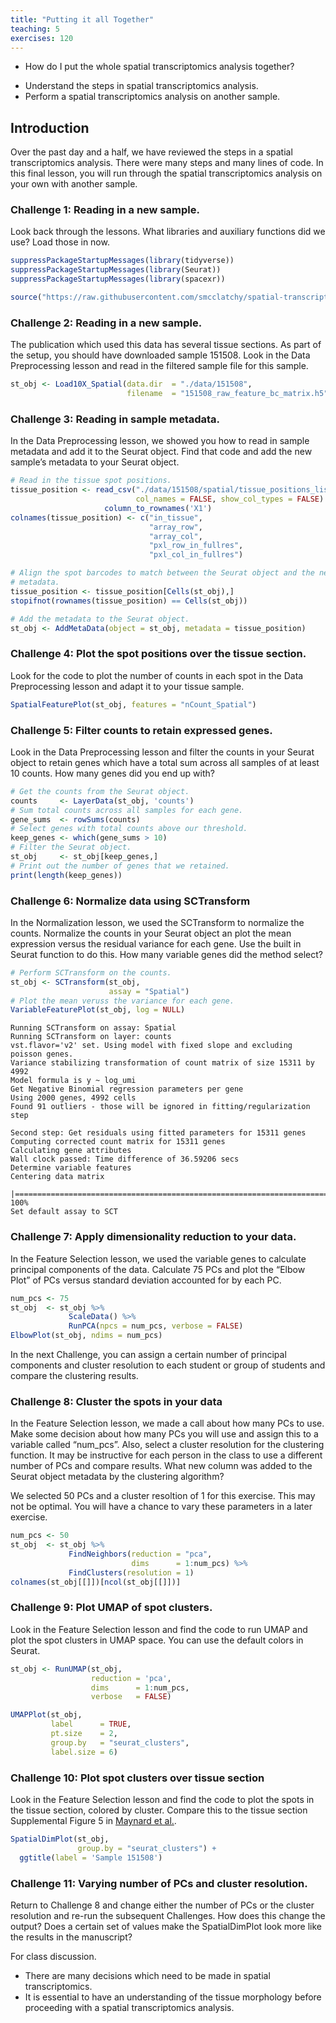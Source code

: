 ```yaml
---
title: "Putting it all Together"
teaching: 5
exercises: 120
---
```


:::::::::::::::::::::::::::::::::::::: questions 

- How do I put the whole spatial transcriptomics analysis together?

::::::::::::::::::::::::::::::::::::::::::::::::

::::::::::::::::::::::::::::::::::::: objectives

- Understand the steps in spatial transcriptomics analysis.
- Perform a spatial transcriptomics analysis on another sample.

::::::::::::::::::::::::::::::::::::::::::::::::

## Introduction

Over the past day and a half, we have reviewed the steps in a spatial 
transcriptomics analysis. There were many steps and many lines of code. In this
final lesson, you will run through the spatial transcriptomics analysis on
your own with another sample.

::::::::::::::::::::::::::::::::::::: challenge 

### Challenge 1: Reading in a new sample.

Look back through the lessons. What libraries and auxiliary functions did we use? 
Load those in now.

:::::::::::::::::::::::: solution 
 
```r
suppressPackageStartupMessages(library(tidyverse))
suppressPackageStartupMessages(library(Seurat))
suppressPackageStartupMessages(library(spacexr))

source("https://raw.githubusercontent.com/smcclatchy/spatial-transcriptomics/main/code/spatial_utils.R")
```


:::::::::::::::::::::::::::::::::

:::::::::::::::::::::::::::::::::::::


::::::::::::::::::::::::::::::::::::: challenge 

### Challenge 2: Reading in a new sample.

The publication which used this data has several tissue sections. As part of 
the setup, you should have downloaded sample 151508. Look in the Data 
Preprocessing lesson and read in the filtered sample file for this sample.

:::::::::::::::::::::::: solution 
 
```r
st_obj <- Load10X_Spatial(data.dir  = "./data/151508", 
                          filename  = "151508_raw_feature_bc_matrix.h5")
```


:::::::::::::::::::::::::::::::::

:::::::::::::::::::::::::::::::::::::


::::::::::::::::::::::::::::::::::::: challenge 

### Challenge 3: Reading in sample metadata.

In the Data Preprocessing lesson, we showed you how to read in sample metadata
and add it to the Seurat object. Find that code and add the new sample's 
metadata to your Seurat object.

:::::::::::::::::::::::: solution 
 
```r
# Read in the tissue spot positions.
tissue_position <- read_csv("./data/151508/spatial/tissue_positions_list.csv",
                            col_names = FALSE, show_col_types = FALSE) %>% 
                     column_to_rownames('X1')
colnames(tissue_position) <- c("in_tissue", 
                               "array_row", 
                               "array_col", 
                               "pxl_row_in_fullres", 
                               "pxl_col_in_fullres")

# Align the spot barcodes to match between the Seurat object and the new
# metadata.
tissue_position <- tissue_position[Cells(st_obj),]
stopifnot(rownames(tissue_position) == Cells(st_obj))

# Add the metadata to the Seurat object.
st_obj <- AddMetaData(object = st_obj, metadata = tissue_position)
```

:::::::::::::::::::::::::::::::::

:::::::::::::::::::::::::::::::::::::


::::::::::::::::::::::::::::::::::::: challenge 

### Challenge 4: Plot the spot positions over the tissue section.

Look for the code to plot the number of counts in each spot in the Data 
Preprocessing lesson and adapt it to your tissue sample.

:::::::::::::::::::::::: solution 
 
```r
SpatialFeaturePlot(st_obj, features = "nCount_Spatial")
```

:::::::::::::::::::::::::::::::::

:::::::::::::::::::::::::::::::::::::


::::::::::::::::::::::::::::::::::::: challenge 

### Challenge 5: Filter counts to retain expressed genes.

Look in the Data Preprocessing lesson and filter the counts in your Seurat
object to retain genes which have a total sum across all samples of at least 
10 counts. How many genes did you end up with?

:::::::::::::::::::::::: solution 
 
```r
# Get the counts from the Seurat object.
counts     <- LayerData(st_obj, 'counts')
# Sum total counts across all samples for each gene.
gene_sums  <- rowSums(counts)
# Select genes with total counts above our threshold. 
keep_genes <- which(gene_sums > 10)
# Filter the Seurat object.
st_obj     <- st_obj[keep_genes,]
# Print out the number of genes that we retained.
print(length(keep_genes))
```

:::::::::::::::::::::::::::::::::

:::::::::::::::::::::::::::::::::::::


::::::::::::::::::::::::::::::::::::: challenge 

### Challenge 6: Normalize data using SCTransform

In the Normalization lesson, we used the SCTransform to normalize the counts.
Normalize the counts in your Seurat object an plot the mean expression versus
the residual variance for each gene. Use the built in Seurat function to do this.
How many variable genes did the method select?

:::::::::::::::::::::::: solution 
 
```r
# Perform SCTransform on the counts.
st_obj <- SCTransform(st_obj, 
                      assay = "Spatial")
# Plot the mean veruss the variance for each gene.
VariableFeaturePlot(st_obj, log = NULL)
```

```output
Running SCTransform on assay: Spatial
Running SCTransform on layer: counts
vst.flavor='v2' set. Using model with fixed slope and excluding poisson genes.
Variance stabilizing transformation of count matrix of size 15311 by 4992
Model formula is y ~ log_umi
Get Negative Binomial regression parameters per gene
Using 2000 genes, 4992 cells
Found 91 outliers - those will be ignored in fitting/regularization step

Second step: Get residuals using fitted parameters for 15311 genes
Computing corrected count matrix for 15311 genes
Calculating gene attributes
Wall clock passed: Time difference of 36.59206 secs
Determine variable features
Centering data matrix
  |===================================================================================================================================================================| 100%
Set default assay to SCT
```

:::::::::::::::::::::::::::::::::

:::::::::::::::::::::::::::::::::::::


::::::::::::::::::::::::::::::::::::: challenge 

### Challenge 7: Apply dimensionality reduction to your data.

In the Feature Selection lesson, we used the variable genes to calculate 
principal components of the data. Calculate 75 PCs and plot the "Elbow Plot"
of PCs versus standard deviation accounted for by each PC.

:::::::::::::::::::::::: solution 
 
```r
num_pcs <- 75
st_obj  <- st_obj %>%
             ScaleData() %>%
             RunPCA(npcs = num_pcs, verbose = FALSE)
ElbowPlot(st_obj, ndims = num_pcs)
```

:::::::::::::::::::::::::::::::::

:::::::::::::::::::::::::::::::::::::


:::::::::::::::::::::::::::::::::::::::::::::::::::::::::::::::::::: instructor

In the next Challenge, you can assign a certain number of principal components
and cluster resolution to each student or group of students and compare the 
clustering results.

::::::::::::::::::::::::::::::::::::::::::::::::::::::::::::::::::::::::::::::::



::::::::::::::::::::::::::::::::::::: challenge 

### Challenge 8: Cluster the spots in your data

In the Feature Selection lesson, we made a call about how many PCs to use.
Make some decision about how many PCs you will use and assign this to a variable
called "num_pcs". Also, select a cluster resolution for the clustering function.
It may be instructive for each person in the class to use a
different number of PCs and compare results. What new column was added to 
the Seurat object metadata by the clustering algorithm?

:::::::::::::::::::::::: solution 
 
 We selected 50 PCs and a cluster resoltion of 1 for this exercise. This may 
 not be optimal. You will have a chance to vary these parameters in a later 
 exercise.
 
```r
num_pcs <- 50
st_obj  <- st_obj %>%
             FindNeighbors(reduction = "pca", 
                           dims      = 1:num_pcs) %>% 
             FindClusters(resolution = 1)
colnames(st_obj[[]])[ncol(st_obj[[]])]
```

:::::::::::::::::::::::::::::::::

:::::::::::::::::::::::::::::::::::::


::::::::::::::::::::::::::::::::::::: challenge 

### Challenge 9: Plot UMAP of spot clusters.

Look in the Feature Selection lesson and find the code to run UMAP and plot
the spot clusters in UMAP space. You can use the default colors in Seurat.

:::::::::::::::::::::::: solution 
 
```r
st_obj <- RunUMAP(st_obj, 
                  reduction = 'pca', 
                  dims      = 1:num_pcs, 
                  verbose   = FALSE)

UMAPPlot(st_obj, 
         label      = TRUE,
         pt.size    = 2,
         group.by   = "seurat_clusters",
         label.size = 6)
```

:::::::::::::::::::::::::::::::::

:::::::::::::::::::::::::::::::::::::


::::::::::::::::::::::::::::::::::::: challenge 

### Challenge 10: Plot spot clusters over tissue section

Look in the Feature Selection lesson and find the code to plot the spots in
the tissue section, colored by cluster. Compare this to the tissue section
Supplemental Figure 5 in 
[Maynard et al.](https://www.nature.com/articles/s41593-020-00787-0#Sec33).

:::::::::::::::::::::::: solution 
 
```r
SpatialDimPlot(st_obj, 
               group.by = "seurat_clusters") +
  ggtitle(label = 'Sample 151508')
```

:::::::::::::::::::::::::::::::::

:::::::::::::::::::::::::::::::::::::


::::::::::::::::::::::::::::::::::::: challenge 

### Challenge 11: Varying number of PCs and cluster resolution.

Return to Challenge 8 and change either the number of PCs or the cluster
resolution and re-run the subsequent Challenges. How does this change the 
output? Does a certain set of values make the SpatialDimPlot look more like
the results in the manuscript?

:::::::::::::::::::::::: solution 
 
For class discussion.

:::::::::::::::::::::::::::::::::

:::::::::::::::::::::::::::::::::::::


::::::::::::::::::::::::::::::::::::: keypoints 

- There are many decisions which need to be made in spatial transcriptomics.
- It is essential to have an understanding of the tissue morphology before
proceeding with a spatial transcriptomics analysis.

::::::::::::::::::::::::::::::::::::::::::::::::

